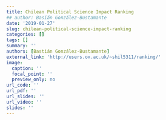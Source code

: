 ```yaml
---
title: Chilean Political Science Impact Ranking
## author: Basián González-Bustamante
date: '2019-01-27'
slug: chilean-political-science-impact-ranking
categories: []
tags: []
summary: ''
authors: [Bastián González-Bustamante]
external_link: 'http://users.ox.ac.uk/~shil5311/ranking/'
image: 
  caption: ''
  focal_point: ''
  preview_only: no
url_code: ''
url_pdf: ''
url_slides: ''
url_video: ''
slides: ''
---
```

